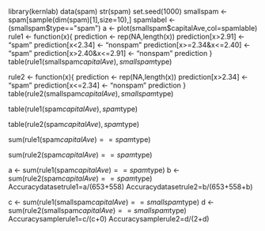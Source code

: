 library(kernlab)
data(spam)
str(spam)
set.seed(1000)
smallspam <- spam[sample(dim(spam)[1],size=10),]
spamlabel <- (smallspam$type=="spam")
a <- plot(smallspam$capitalAve,col=spamlable)
rule1 <- function(x){
      prediction <- rep(NA,length(x))
      prediction[x>2.91] <- "spam"
      prediction[x<2.34] <- "nonspam"
      prediction[x>=2.34&x<=2.40] <- "spam"
      prediction[x>2.40&x<=2.91] <- "nonspam"
      prediction
}
table(rule1(smallspam$capitalAve),smallspam$type)

rule2 <- function(x){
      prediction <- rep(NA,length(x))
      prediction[x>2.34] <- "spam"
      prediction[x<=2.34] <- "nonspam"
      prediction
}
table(rule2(smallspam$capitalAve),smallspam$type)

table(rule1(spam$capitalAve),spam$type)

table(rule2(spam$capitalAve),spam$type)

sum(rule1(spam$capitalAve)==spam$type)

sum(rule2(spam$capitalAve)==spam$type)

a <- sum(rule1(spam$capitalAve)==spam$type)
b <- sum(rule2(spam$capitalAve)==spam$type)
Accuracydatasetrule1=a/(653+558)
Accuracydatasetrule2=b/(653+558+b)

c <- sum(rule1(smallspam$capitalAve)==smallspam$type)
d <- sum(rule2(smallspam$capitalAve)==smallspam$type)
Accuracysamplerule1=c/(c+0)
Accuracysamplerule2=d/(2+d)